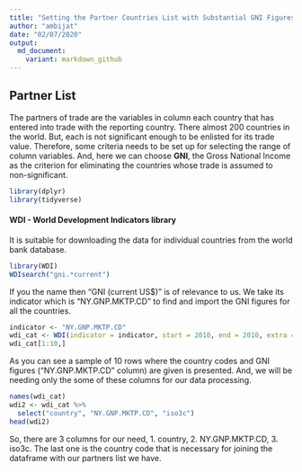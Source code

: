 ```yaml
---
title: "Setting the Partner Countries List with Substantial GNI Figures."
author: "ambijat"
date: "02/07/2020"
output:
  md_document:
    variant: markdown_github
---
```


## Partner List

The partners of trade are the variables in column each country that has entered into trade with the reporting country. There almost 200 countries in the world. But, each is not significant enough to be enlisted for its trade value. Therefore, some criteria needs to be set up for selecting the range of column variables. And, here we can choose **GNI**, the Gross National Income as the criterion for eliminating the countries whose trade is assumed to non-significant.

```r
library(dplyr)
library(tidyverse)
```
#### WDI - World Development Indicators library
It is suitable for downloading the data for individual countries from the world bank database.
```r
library(WDI)
WDIsearch("gni.*current")
```
If you the name then "GNI (current US$)" is of relevance to us. We take its indicator which is "NY.GNP.MKTP.CD" to find and import the GNI figures for all the countries.
```r
indicator <- "NY.GNP.MKTP.CD"
wdi_cat <- WDI(indicator = indicator, start = 2010, end = 2010, extra = T)
wdi_cat[1:10,]
```
As you can see a sample of 10 rows where the country codes and GNI figures ("NY.GNP.MKTP.CD" column) are given is presented. And, we will be needing only the some of these columns for our data processing.

```r
names(wdi_cat)
wdi2 <- wdi_cat %>%
  select("country", "NY.GNP.MKTP.CD", "iso3c")
head(wdi2)
```
So, there are 3 columns for our need, 1. country, 2. NY.GNP.MKTP.CD, 3. iso3c. The last one is the country code that is necessary for joining the dataframe with our partners list we have.


